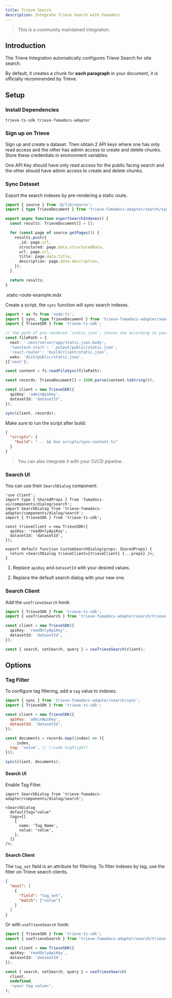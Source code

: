 ```yaml
---
title: Trieve Search
description: Integrate Trieve Search with Fumadocs
---
```


> This is a community maintained integration.

## Introduction

The Trieve Integration automatically configures Trieve Search for site search.

By default, it creates a chunk for **each paragraph** in your document, it is
officially recommended by Trieve.

## Setup

### Install Dependencies

```package-install
trieve-ts-sdk trieve-fumadocs-adapter
```

### Sign up on Trieve

Sign up and create a dataset. Then obtain 2 API keys where one has only read access and the other has admin access to create and delete chunks.
Store these credentials in environment variables.

<Callout title="Notice">
  One API Key should have only read access for the public facing search and the
  other should have admin access to create and delete chunks.
</Callout>

### Sync Dataset

Export the search indexes by pre-rendering a static route.

```ts title="lib/export-search-indexes.ts"
import { source } from '@/lib/source';
import { type TrieveDocument } from 'trieve-fumadocs-adapter/search/sync';

export async function exportSearchIndexes() {
  const results: TrieveDocument[] = [];

  for (const page of source.getPages()) {
    results.push({
      _id: page.url,
      structured: page.data.structuredData,
      url: page.url,
      title: page.data.title,
      description: page.data.description,
    });
  }

  return results;
}
```

<include>.static-route-example.mdx</include>

Create a script, the `sync` function will sync search indexes.

```ts title="scripts/sync-content.ts"
import * as fs from 'node:fs';
import { sync, type TrieveDocument } from 'trieve-fumadocs-adapter/search/sync';
import { TrieveSDK } from 'trieve-ts-sdk';

// the path of pre-rendered `static.json`, choose one according to your React framework
const filePath = {
  next: '.next/server/app/static.json.body',
  'tanstack-start': '.output/public/static.json',
  'react-router': 'build/client/static.json',
  waku: 'dist/public/static.json',
}['next'];

const content = fs.readFileSync(filePath);

const records: TrieveDocument[] = JSON.parse(content.toString());

const client = new TrieveSDK({
  apiKey: 'adminApiKey',
  datasetId: 'datasetId',
});

sync(client, records);
```

Make sure to run the script after build:

```json title="package.json"
{
  "scripts": {
    "build": "... && bun scripts/sync-content.ts"
  }
}
```

> You can also integrate it with your CI/CD pipeline.

### Search UI

You can use their `SearchDialog` component:

```tsx title="components/search.tsx"
'use client';
import type { SharedProps } from 'fumadocs-ui/components/dialog/search';
import SearchDialog from 'trieve-fumadocs-adapter/components/dialog/search';
import { TrieveSDK } from 'trieve-ts-sdk';

const trieveClient = new TrieveSDK({
  apiKey: 'readOnlyApiKey',
  datasetId: 'datasetId',
});

export default function CustomSearchDialog(props: SharedProps) {
  return <SearchDialog trieveClient={trieveClient} {...props} />;
}
```

1. Replace `apiKey` and `datasetId` with your desired values.

2. Replace the default search dialog with your new one.

### Search Client

Add the `useTrieveSearch` hook:

```ts
import { TrieveSDK } from 'trieve-ts-sdk';
import { useTrieveSearch } from 'trieve-fumadocs-adapter/search/trieve';

const client = new TrieveSDK({
  apiKey: 'readOnlyApiKey',
  datasetId: 'datasetId',
});

const { search, setSearch, query } = useTrieveSearch(client);
```

## Options

### Tag Filter

To configure tag filtering, add a `tag` value to indexes.

```js
import { sync } from 'trieve-fumadocs-adapter/search/sync';
import { TrieveSDK } from 'trieve-ts-sdk';

const client = new TrieveSDK({
  apiKey: 'adminApiKey',
  datasetId: 'datasetId',
});

const documents = records.map((index) => ({
  ...index,
  tag: 'value', // [!code highlight]
}));

sync(client, documents);
```

#### Search UI

Enable Tag Filter.

```tsx title="components/search.tsx"
import SearchDialog from 'trieve-fumadocs-adapter/components/dialog/search';

<SearchDialog
  defaultTag="value"
  tags={[
    {
      name: 'Tag Name',
      value: 'value',
    },
  ]}
/>;
```

#### Search Client

The `tag_set` field is an attribute for filtering. To filter indexes by tag, use the filter on Trieve search clients.

```json
{
  "must": [
    {
      "field": "tag_set",
      "match": ["value"]
    }
  ]
}
```

Or with `useTrieveSearch` hook:

```ts
import { TrieveSDK } from 'trieve-ts-sdk';
import { useTrieveSearch } from 'trieve-fumadocs-adapter/search/trieve';

const client = new TrieveSDK({
  apiKey: 'readOnlyApiKey',
  datasetId: 'datasetId',
});

const { search, setSearch, query } = useTrieveSearch(
  client,
  undefined,
  '<your tag value>',
);
```
